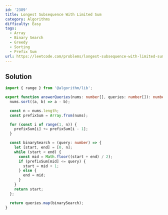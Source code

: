 ```yaml
---
id: '2389'
title: Longest Subsequence With Limited Sum
category: Algorithms
difficulty: Easy
tags:
  - Array
  - Binary Search
  - Greedy
  - Sorting
  - Prefix Sum
url: https://leetcode.com/problems/longest-subsequence-with-limited-sum
---
```


## Solution

```typescript filename="solution.ts" copy
import { range } from '@algorithm/lib';

export function answerQueries(nums: number[], queries: number[]): number[] {
  nums.sort((a, b) => a - b);

  const n = nums.length;
  const prefixSum = Array.from(nums);

  for (const i of range(1, n)) {
    prefixSum[i] += prefixSum[i - 1];
  }

  const binarySearch = (query: number) => {
    let [start, end] = [0, n];
    while (start < end) {
      const mid = Math.floor((start + end) / 2);
      if (prefixSum[mid] <= query) {
        start = mid + 1;
      } else {
        end = mid;
      }
    }
    return start;
  };

  return queries.map(binarySearch);
}
```

